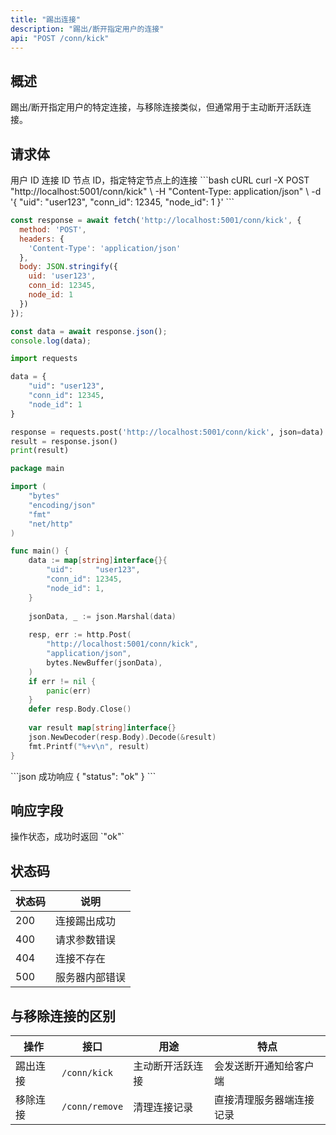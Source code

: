 ```yaml
---
title: "踢出连接"
description: "踢出/断开指定用户的连接"
api: "POST /conn/kick"
---
```


## 概述

踢出/断开指定用户的特定连接，与移除连接类似，但通常用于主动断开活跃连接。

## 请求体

<ParamField body="uid" type="string" required>
用户 ID
</ParamField>

<ParamField body="conn_id" type="integer" required>
连接 ID
</ParamField>

<ParamField body="node_id" type="integer">
节点 ID，指定特定节点上的连接
</ParamField>

<RequestExample>
```bash cURL
curl -X POST "http://localhost:5001/conn/kick" \
  -H "Content-Type: application/json" \
  -d '{
    "uid": "user123",
    "conn_id": 12345,
    "node_id": 1
  }'
```

```javascript JavaScript
const response = await fetch('http://localhost:5001/conn/kick', {
  method: 'POST',
  headers: {
    'Content-Type': 'application/json'
  },
  body: JSON.stringify({
    uid: 'user123',
    conn_id: 12345,
    node_id: 1
  })
});

const data = await response.json();
console.log(data);
```

```python Python
import requests

data = {
    "uid": "user123",
    "conn_id": 12345,
    "node_id": 1
}

response = requests.post('http://localhost:5001/conn/kick', json=data)
result = response.json()
print(result)
```

```go Go
package main

import (
    "bytes"
    "encoding/json"
    "fmt"
    "net/http"
)

func main() {
    data := map[string]interface{}{
        "uid":     "user123",
        "conn_id": 12345,
        "node_id": 1,
    }
    
    jsonData, _ := json.Marshal(data)
    
    resp, err := http.Post(
        "http://localhost:5001/conn/kick",
        "application/json",
        bytes.NewBuffer(jsonData),
    )
    if err != nil {
        panic(err)
    }
    defer resp.Body.Close()
    
    var result map[string]interface{}
    json.NewDecoder(resp.Body).Decode(&result)
    fmt.Printf("%+v\n", result)
}
```
</RequestExample>

<ResponseExample>
```json 成功响应
{
  "status": "ok"
}
```
</ResponseExample>

## 响应字段

<ResponseField name="status" type="string" required>
操作状态，成功时返回 `"ok"`
</ResponseField>

## 状态码

| 状态码 | 说明 |
|--------|------|
| 200 | 连接踢出成功 |
| 400 | 请求参数错误 |
| 404 | 连接不存在 |
| 500 | 服务器内部错误 |

## 与移除连接的区别

| 操作 | 接口 | 用途 | 特点 |
|------|------|------|------|
| 踢出连接 | `/conn/kick` | 主动断开活跃连接 | 会发送断开通知给客户端 |
| 移除连接 | `/conn/remove` | 清理连接记录 | 直接清理服务器端连接记录 |
